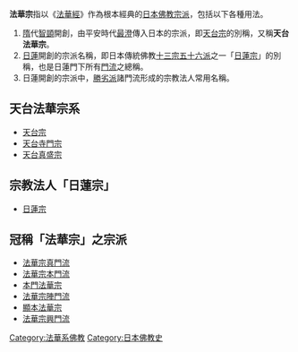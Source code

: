 '''法華宗'''指以《[[法華經|法華經]]》作為根本經典的[[日本佛教|日本佛教]][[教派|宗派]]，包括以下各種用法。
#[[隋|隋]]代[[智顗|智顗]]開創，由平安時代[[最澄|最澄]]傳入日本的宗派，即[[天台宗|天台宗]]的別稱，又稱'''天台法華宗'''。
#[[日蓮|日蓮]]開創的宗派名稱，即日本傳統佛教[[十三宗五十六派|十三宗五十六派]]之一「[[日蓮宗|日蓮宗]]」的別稱，也是日蓮門下所有[[門流|門流]]之總稱。
#日蓮開創的宗派中，[[勝劣派|勝劣派]]諸門流形成的宗教法人常用名稱。

== 天台法華宗系 ==
*[[天台宗|天台宗]]
*[[天台寺門宗|天台寺門宗]]
*[[天台真盛宗|天台真盛宗]]

== 宗教法人「日蓮宗」 ==
*[[日蓮宗|日蓮宗]]

== 冠稱「法華宗」之宗派 ==
*[[法華宗真門流|法華宗真門流]]
*[[法華宗本門流|法華宗本門流]]
*[[本門法華宗|本門法華宗]]
*[[法華宗陣門流|法華宗陣門流]]
*[[顯本法華宗|顯本法華宗]]
*[[法華宗興門流|法華宗興門流]]

[[Category:法華系佛教|Category:法華系佛教]]
[[Category:日本佛教史|Category:日本佛教史]]